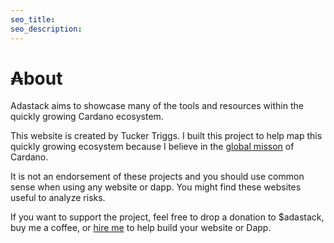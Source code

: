 ```yaml
---
seo_title: 
seo_description: 
---
```


# ₳bout

Adastack aims to showcase many of the tools and resources within the quickly growing Cardano ecosystem.

This website is created by Tucker Triggs. I built this project to help map this quickly growing ecosystem because I believe in the [global misson](https://www.youtube.com/watch?v=vTVrUOFXIT0) of Cardano. 

It is not an endorsement of these projects and you should use common sense when using any website or dapp. You might find these websites useful to analyze risks.

If you want to support the project, feel free to drop a donation to $adastack, buy me a coffee, or [hire me](https://www.tuckertriggs.com/contact) to help build your website or Dapp.